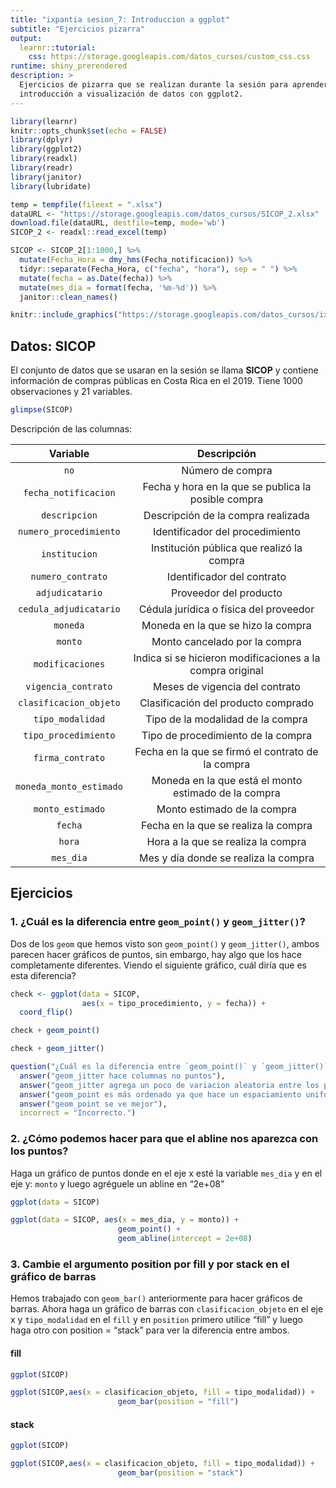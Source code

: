 ```yaml
---
title: "ixpantia sesion_7: Introduccion a ggplot"
subtitle: "Ejercicios pizarra"
output: 
  learnr::tutorial:
    css: https://storage.googleapis.com/datos_cursos/custom_css.css
runtime: shiny_prerendered
description: >
  Ejercicios de pizarra que se realizan durante la sesión para aprender sobre
  introducción a visualización de datos con ggplot2.
---
```


<style>
@import url('https://fonts.googleapis.com/css2?family=Roboto+Mono&family=Roboto+Slab&family=Source+Sans+Pro:wght@300;400&display=swap');

@import url('https://fonts.googleapis.com/css2?family=Lato&display=swap');
</style> 

```r
library(learnr)
knitr::opts_chunk$set(echo = FALSE)
library(dplyr)
library(ggplot2)
library(readxl)
library(readr)
library(janitor)
library(lubridate)

temp = tempfile(fileext = ".xlsx")
dataURL <- "https://storage.googleapis.com/datos_cursos/SICOP_2.xlsx"
download.file(dataURL, destfile=temp, mode='wb')
SICOP_2 <- readxl::read_excel(temp)

SICOP <- SICOP_2[1:1000,] %>% 
  mutate(Fecha_Hora = dmy_hms(Fecha_notificacion)) %>% 
  tidyr::separate(Fecha_Hora, c("fecha", "hora"), sep = " ") %>% 
  mutate(fecha = as.Date(fecha)) %>% 
  mutate(mes_dia = format(fecha, '%m-%d')) %>% 
  janitor::clean_names() 

```

```r
knitr::include_graphics("https://storage.googleapis.com/datos_cursos/ixpantia_logo.png")  
```

## Datos: **SICOP**

El conjunto de datos que se usaran en la sesión se llama **SICOP** y contiene información de compras públicas en Costa Rica en el 2019. Tiene 1000 observaciones y 21 variables.
```r
glimpse(SICOP)
```

Descripción de las columnas:

| Variable   | Descripción           |
|:----------:|:---------------------:|
| `no`         | Número de compra |
| `fecha_notificacion`  | Fecha y hora en la que se publica la posible compra |
| `descripcion`  | Descripción de la compra realizada |
| `numero_procedimiento`  | Identificador del procedimiento |
| `institucion` | Institución pública que realizó la compra |
| `numero_contrato` | Identificador del contrato |
| `adjudicatario` | Proveedor del producto |
| `cedula_adjudicatario` | Cédula jurídica o física del proveedor |
| `moneda` | Moneda en la que se hizo la compra |
| `monto` | Monto cancelado por la compra |
| `modificaciones` | Indica si se hicieron modificaciones a la compra original |
| `vigencia_contrato` | Meses de vigencia del contrato |
| `clasificacion_objeto` | Clasificación del producto comprado |
| `tipo_modalidad` | Tipo de la modalidad de la compra |
| `tipo_procedimiento` | Tipo de procedimiento de la compra |
| `firma_contrato` | Fecha en la que se firmó el contrato de la compra |
| `moneda_monto_estimado` | Moneda en la que está el monto estimado de la compra |
| `monto_estimado` | Monto estimado de la compra |
| `fecha` | Fecha en la que se realiza la compra |
| `hora` | Hora a la que se realiza la compra |
| `mes_dia` | Mes y día donde se realiza la compra |


## Ejercicios 

### 1. ¿Cuál es la diferencia entre `geom_point()` y `geom_jitter()`?

Dos de los `geom` que hemos visto son `geom_point()` y `geom_jitter()`, ambos parecen hacer gráficos de puntos, sin embargo, hay algo que los hace completamente diferentes. Viendo el siguiente gráfico, cuál diría que es esta diferencia?
```r
check <- ggplot(data = SICOP, 
                aes(x = tipo_procedimiento, y = fecha)) +
  coord_flip()

check + geom_point()

check + geom_jitter()
```

```r
question("¿Cuál es la diferencia entre `geom_point()` y `geom_jitter()`?",
  answer("geom_jitter hace columnas no puntos"),
  answer("geom_jitter agrega un poco de variacion aleatoria entre los puntos para evitar la sobreposicion", correct = TRUE),
  answer("geom_point es más ordenado ya que hace un espaciamiento uniforme entre los puntos"),
  answer("geom_point se ve mejor"),
  incorrect = "Incorrecto.")
```

### 2. ¿Cómo podemos hacer para que el abline nos aparezca con los puntos?

Haga un gráfico de puntos donde en el eje x esté la variable `mes_dia` y en el eje y: `monto` y luego agréguele un abline en "2e+08" 

```r
ggplot(data = SICOP)
```

```r
ggplot(data = SICOP, aes(x = mes_dia, y = monto)) +
                        geom_point() +
                        geom_abline(intercept = 2e+08)
```


### 3. Cambie el argumento position por fill y por stack en el gráfico de barras

Hemos trabajado con `geom_bar()` anteriormente para hacer gráficos de barras. Ahora haga un gráfico de barras con `clasificacion_objeto` en el eje x y `tipo_modalidad` en el `fill` y en `position` primero utilice "fill" y luego haga otro con position = "stack" para ver la diferencia entre ambos. 

#### fill
```r
ggplot(SICOP)

```

```r
ggplot(SICOP,aes(x = clasificacion_objeto, fill = tipo_modalidad)) +
                        geom_bar(position = "fill")
```


#### stack
```r
ggplot(SICOP)

```

```r
ggplot(SICOP,aes(x = clasificacion_objeto, fill = tipo_modalidad)) +
                        geom_bar(position = "stack")
```


